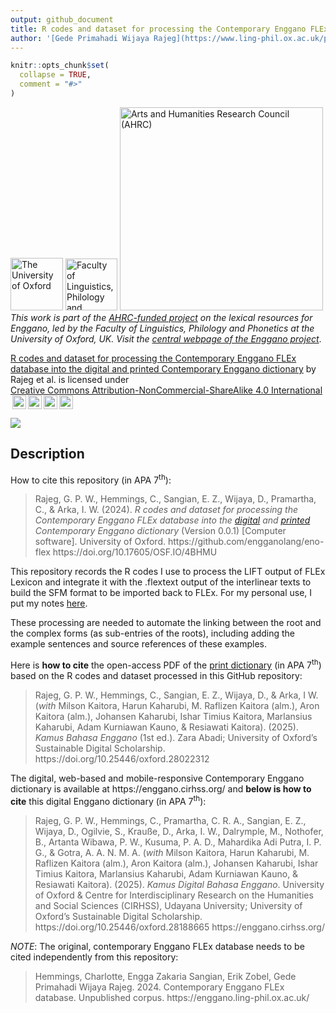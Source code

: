 ```yaml
---
output: github_document
title: R codes and dataset for processing the Contemporary Enggano FLEx database into the digital and printed Contemporary Enggano dictionary
author: '[Gede Primahadi Wijaya Rajeg](https://www.ling-phil.ox.ac.uk/people/gede-rajeg) <a itemprop="sameAs" content="https://orcid.org/0000-0002-2047-8621" href="https://orcid.org/0000-0002-2047-8621" target="orcid.widget" rel="noopener noreferrer" style="vertical-align:top;"><img src="https://orcid.org/sites/default/files/images/orcid_16x16.png" style="width:1em;margin-right:.5em;" alt="ORCID iD icon"></a><br>University of Oxford, UK & Universitas Udayana, Indonesia'
---
```


<!-- README.md is generated from README.Rmd. Please edit that file -->

```r
knitr::opts_chunk$set(
  collapse = TRUE,
  comment = "#>"
)
```


<!-- badges: start -->
[![The University of Oxford](file-oxweb-logo.gif){width="84"}](https://www.ox.ac.uk/) [![Faculty of Linguistics, Philology and Phonetics, the University of Oxford](file-lingphil.png){width="83"}](https://www.ling-phil.ox.ac.uk/) [![Arts and Humanities Research Council (AHRC)](file-ahrc.png){width="325"}](https://www.ukri.org/councils/ahrc/) </br>*This work is part of the [AHRC-funded project](https://app.dimensions.ai/details/grant/grant.12915105) on the lexical resources for Enggano, led by the Faculty of Linguistics, Philology and Phonetics at the University of Oxford, UK. Visit the [central webpage of the Enggano project](https://enggano.ling-phil.ox.ac.uk/)*.
<p xmlns:cc="http://creativecommons.org/ns#" xmlns:dct="http://purl.org/dc/terms/"><a property="dct:title" rel="cc:attributionURL" href="https://github.com/engganolang/eno-flex">R codes and dataset for processing the Contemporary Enggano FLEx database into the digital and printed Contemporary Enggano dictionary</a> by Rajeg et al. is licensed under <a href="https://creativecommons.org/licenses/by-nc-sa/4.0/?ref=chooser-v1" target="_blank" rel="license noopener noreferrer" style="display:inline-block;">Creative Commons Attribution-NonCommercial-ShareAlike 4.0 International<img style="height:22px!important;margin-left:3px;vertical-align:text-bottom;" src="https://mirrors.creativecommons.org/presskit/icons/cc.svg?ref=chooser-v1" alt=""><img style="height:22px!important;margin-left:3px;vertical-align:text-bottom;" src="https://mirrors.creativecommons.org/presskit/icons/by.svg?ref=chooser-v1" alt=""><img style="height:22px!important;margin-left:3px;vertical-align:text-bottom;" src="https://mirrors.creativecommons.org/presskit/icons/nc.svg?ref=chooser-v1" alt=""><img style="height:22px!important;margin-left:3px;vertical-align:text-bottom;" src="https://mirrors.creativecommons.org/presskit/icons/sa.svg?ref=chooser-v1" alt=""></a></p>[![](https://img.shields.io/badge/doi-10.17605/OSF.IO/4BHMU-lightblue.svg)](https://doi.org/10.17605/OSF.IO/4BHMU)
<!-- badges: end -->

## Description

How to cite this repository (in APA 7^th^):

> Rajeg, G. P. W., Hemmings, C., Sangian, E. Z., Wijaya, D., Pramartha, C., & Arka, I. W. (2024). *R codes and dataset for processing the Contemporary Enggano FLEx database into the [digital](https://doi.org/10.25446/oxford.28188665) and [printed](https://doi.org/10.25446/oxford.28022312.v1) Contemporary Enggano dictionary* (Version 0.0.1) [Computer software]. University of Oxford. https://github.com/engganolang/eno-flex https://doi.org/10.17605/OSF.IO/4BHMU

This repository records the R codes I use to process the LIFT output of FLEx Lexicon and integrate it with the .flextext output of the interlinear texts to build the SFM format to be imported back to FLEx. For my personal use, I put my notes [here](https://github.com/engganolang/eno-flex/blob/main/contemporary-enggano-interlinear-text/README.md).

These processing are needed to automate the linking between the root and the complex forms (as sub-entries of the roots), including adding the example sentences and source references of these examples. 

Here is **how to cite** the open-access PDF of the [print dictionary](https://www.zaraabadipublisher.com/2024/12/kamus-bahasa-enggano_64.html) (in APA 7^th^) based on the R codes and dataset processed in this GitHub repository:

> Rajeg, G. P. W., Hemmings, C., Sangian, E. Z., Wijaya, D., & Arka, I W. (*with* Milson Kaitora, Harun Kaharubi, M. Raflizen Kaitora (alm.), Aron Kaitora (alm.), Johansen Kaharubi, Ishar Timius Kaitora, Marlansius Kaharubi, Adam Kurniawan Kauno, & Resiawati Kaitora). (2025). *Kamus Bahasa Enggano* (1st ed.). Zara Abadi; University of Oxford’s Sustainable Digital Scholarship. https://doi.org/10.25446/oxford.28022312


The digital, web-based and mobile-responsive Contemporary Enggano dictionary is available at https://enggano.cirhss.org/ and **below is how to cite** this digital Enggano dictionary (in APA 7^th^):

> Rajeg, G. P. W., Hemmings, C., Pramartha, C. R. A., Sangian, E. Z., Wijaya, D., Ogilvie, S., Krauße, D., Arka, I. W., Dalrymple, M., Nothofer, B., Artanta Wibawa, P. W., Kusuma, P. A. D., Mahardika Adi Putra, I. P. G., & Gotra, A. A. N. M. A. (*with* Milson Kaitora, Harun Kaharubi, M. Raflizen Kaitora (alm.), Aron Kaitora (alm.), Johansen Kaharubi, Ishar Timius Kaitora, Marlansius Kaharubi, Adam Kurniawan Kauno, & Resiawati Kaitora). (2025). *Kamus Digital Bahasa Enggano*. University of Oxford & Centre for Interdisciplinary Research on the Humanities and Social Sciences (CIRHSS), Udayana University; University of Oxford’s Sustainable Digital Scholarship. https://doi.org/10.25446/oxford.28188665 https://enggano.cirhss.org/

*NOTE*: The original, contemporary Enggano FLEx database needs to be cited independently from this repository:

> Hemmings, Charlotte, Engga Zakaria Sangian, Erik Zobel, Gede Primahadi Wijaya Rajeg. 2024. Contemporary Enggano FLEx database. Unpublished corpus. https://enggano.ling-phil.ox.ac.uk/
